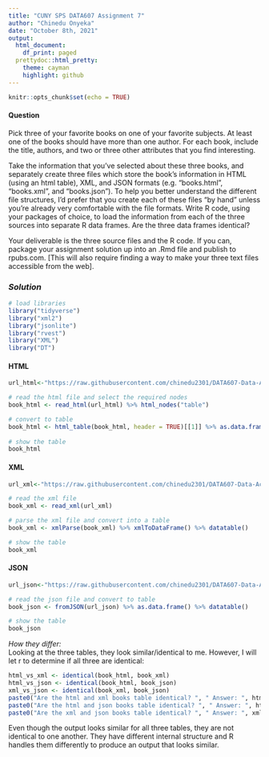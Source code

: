 ---
title: "CUNY SPS DATA607 Assignment 7"
author: "Chinedu Onyeka"
date: "October 8th, 2021"
output:
  html_document:
    df_print: paged
  prettydoc::html_pretty:
    theme: cayman
    highlight: github
---

```{r setup, include=FALSE}
knitr::opts_chunk$set(echo = TRUE)
```

#### **Question**  

Pick three of your favorite books on one of your favorite subjects. At least one of the books should have more
than one author. For each book, include the title, authors, and two or three other attributes that you find
interesting.  

Take the information that you’ve selected about these three books, and separately create three files which
store the book’s information in HTML (using an html table), XML, and JSON formats (e.g. “books.html”,
“books.xml”, and “books.json”). To help you better understand the different file structures, I’d prefer that you
create each of these files “by hand” unless you’re already very comfortable with the file formats.
Write R code, using your packages of choice, to load the information from each of the three sources into
separate R data frames. Are the three data frames identical?  

Your deliverable is the three source files and the R code. If you can, package your assignment solution up into
an .Rmd file and publish to rpubs.com. [This will also require finding a way to make your three text files
accessible from the web].  


### *Solution*

```{r load-libraries, message=FALSE}
# load libraries
library("tidyverse")
library("xml2")
library("jsonlite")
library("rvest")
library("XML")
library("DT")
```




#### **HTML**  

```{r}
url_html<-"https://raw.githubusercontent.com/chinedu2301/DATA607-Data-Acquisition-and-Management/main/books.html"

# read the html file and select the required nodes
book_html <- read_html(url_html) %>% html_nodes("table")

# convert to table
book_html <- html_table(book_html, header = TRUE)[[1]] %>% as.data.frame() %>% datatable()
  
# show the table
book_html
```

#### **XML**  

```{r}
url_xml<-"https://raw.githubusercontent.com/chinedu2301/DATA607-Data-Acquisition-and-Management/main/books.xml"

# read the xml file
book_xml <- read_xml(url_xml)

# parse the xml file and convert into a table
book_xml <- xmlParse(book_xml) %>% xmlToDataFrame() %>% datatable()

# show the table
book_xml
```

#### **JSON**  

```{r}
url_json<-"https://raw.githubusercontent.com/chinedu2301/DATA607-Data-Acquisition-and-Management/main/books.json"

# read the json file and convert to table
book_json <- fromJSON(url_json) %>% as.data.frame() %>% datatable()

# show the table
book_json
```
*How they differ: *  
Looking at the three tables, they look similar/identical to me. However, I will let r to determine if all three are identical:  

```{r}

html_vs_xml <- identical(book_html, book_xml)
html_vs_json <- identical(book_html, book_json)
xml_vs_json <- identical(book_xml, book_json)
paste0("Are the html and xml books table identical? ", " Answer: ", html_vs_xml)
paste0("Are the html and json books table identical? ", " Answer: ", html_vs_json)
paste0("Are the xml and json books table identical? ", " Answer: ", xml_vs_json)
```
Even though the output looks similar for all three tables, they are not identical to one another. They have different internal structure and R handles them differently to produce an output that looks similar.






